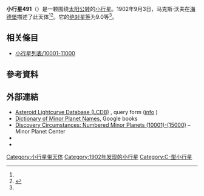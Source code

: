 {{Infobox planet
 | minorplanet     = yes
 | name            = 491 Carina
 | background      = #D6D6D6
 | image = 
 | image_size      = 
 | caption         =
 | discovery_ref   =  <ref name="MPC-object" />
 | discoverer      = [[马克斯·沃夫|马克斯·沃夫]]
 | discovery_site  = [[海德堡|海德堡]]
 | discovered      = 1902年9月3日
 | mpc_name        = 491 Carina
 | alt_names       = 491 Carina
 | pronounced      = 
 | named_after     = <ref name="MPC-object" />
 | mp_category     = [[主帶小行星|主帶小行星]] <ref name="MPC-object" /><ref name="jpldata" />
 | orbit_ref       = <ref name="a">[http://ssd.jpl.nasa.gov/sbdb.cgi?sstr=491 491] {{Wayback|url=http://ssd.jpl.nasa.gov/sbdb.cgi?sstr=491 |date=20210815091947 }}，小行星數據庫瀏覽器（JPL Small-Body Database Browser）－[[美国国家航空航天局|美国国家航空航天局]]喷气推进实验室</ref>
 | epoch           = 2018-03-23.0（[[儒略日|JD]] 2458200.5）
 | uncertainty     = 0
 | observation_arc = 
 | aphelion = {{convert|3.470|AU|km|3|abbr=on|lk=out}}
 | perihelion      = {{convert|2.9120769|AU|km|3|abbr=on}}
 | semimajor       = 3.1908392
 | eccentricity    = 0.0873633
 | period          = 5.7[[儒略年|yr]]
 | mean_anomaly    = 39.44082[[度|°]]
 | mean_motion     = {{Deg2DMS|0.17292050|sup=ms}} / day
 | inclination     = 18.86112
 | asc_node        = 175.41622°
 | arg_peri        = 233.22160
 | mean_diameter   = 
 | rotation        = 
 | albedo          =
 | spectral_type   =
 | abs_magnitude   = 9.0<ref name="jpldata" />
}}
'''小行星491'''（{{lang-en|491 Carina}}）是一颗围绕[[太阳|太阳]][[公转|公转]]的[[小行星|小行星]]。1902年9月3日，马克斯·沃夫在[[海德堡|海德堡]]描述了此天体<ref name="a" /><ref>{{cite news|title=小行星列表|url=http://cfa-www.harvard.edu/iau/lists/NumberedMPs.txt|accessdate=2018-10-19|newspaper=哈佛大学|archive-date=2008-05-17|archive-url=https://web.archive.org/web/20080517010638/http://cfa-www.harvard.edu/iau/lists/NumberedMPs.txt|dead-url=no}}</ref>。它的[[绝对星等|绝对星等]]为9.0等<ref name="a" />。

== 相关條目 ==
*[[小行星列表/10001-11000|小行星列表/10001-11000]]

== 參考資料 ==
{{reflist|refs=

<ref name="jpldata">{{cite web
  |type       = 2018-01-26 last obs.
  |title      = JPL Small-Body Database Browser:491 Carina-491 Carina
  |url        = https://ssd.jpl.nasa.gov/sbdb.cgi?sstr=491
  |publisher  = [[Jet_Propulsion_Laboratory|Jet Propulsion Laboratory]]
  |accessdate = 28 March 2018}}</ref>

<ref name="MPC-object">{{cite web
  |title      = 491 Carina
  |work      = Minor Planet Center
  |url      = https://www.minorplanetcenter.net/db_search/show_object?object_id=491
  |accessdate      = 28 March 2018
  |archive-date      = 2016-03-04
  |archive-url      = https://web.archive.org/web/20160304102726/http://minorplanetcenter.net/db_search/show_object?object_id=491
  |dead-url      = no
  }}</ref>

}}

==  外部連結 ==
* [http://www.minorplanet.info/PHP/lcdbsummaryquery.php Asteroid Lightcurve Database (LCDB)] {{Wayback|url=http://www.minorplanet.info/PHP/lcdbsummaryquery.php |date=20171210173955 }}, query form ([http://www.minorplanet.info/lightcurvedatabase.html info] {{Wayback|url=http://www.minorplanet.info/lightcurvedatabase.html |date=20171216050541 }})
* [https://books.google.com/books?id=aeAg1X7afOoC&pg Dictionary of Minor Planet Names], Google books
* [http://www.minorplanetcenter.net/iau/lists/NumberedMPs010001.html Discovery Circumstances: Numbered Minor Planets (10001)-(15000)] {{Wayback|url=http://www.minorplanetcenter.net/iau/lists/NumberedMPs010001.html |date=20180612162317 }} – Minor Planet Center
* {{AstDys|491}}
* {{JPL small body}}

{{Minor Planet Number|[[小行星490|小行星490]]|[[小行星492|小行星492]]}}
{{小天体}}

[[Category:小行星带天体|Category:小行星带天体]]
[[Category:1902年发现的小行星|Category:1902年发现的小行星]]
[[Category:C-型小行星|Category:C-型小行星]]